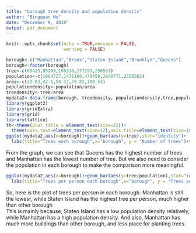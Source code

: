 ---
title: "borough tree density and population density"
author: "Bingquan Wu"
date: "December 9, 2018"
output: pdf_document
---

```{r setup, include=FALSE}
knitr::opts_chunk$set(echo = TRUE,message = FALSE,
                      warning = FALSE)
```

```{r}
borough<-c("Manhattan","Bronx","Staten Island","Brooklyn","Queens")
borough<-factor(borough)
tree<-c(65423,85203,105318,177293,250551)
population<-c(1664727,1471160,479458,2648771,2358582)
area<-c(22.83,42.1,58.37,70.82,108.53)
populationdensity<-population/area
treedensity<-tree/area
mydata2<-data.frame(borough, treedensity, populationdensity,tree,population)
library(ggplot2)
library(gridExtra)
library(grid)
library(lattice)
th<-theme(plot.title = element_text(size=22))+
  theme(axis.text=element_text(size=12),axis.title=element_text(size=16))
ggplot(mydata2,aes(x=borough))+geom_bar(aes(y=tree),stat="identity")+
  labs(title="Trees each borough",x="borough", y = "Number of trees")+th
```

From the graph, we can see that Queens has the highest number of trees and Manhattan has the lowest number of tree. But we also need to consider the population in each borough to make the comparison more meaningful.\

```{r}
ggplot(mydata2,aes(x=borough))+geom_bar(aes(y=tree/population),stat="identity")+
  labs(title="Trees per person each borough",x="borough", y = "Trees per person")+th
```

So, here is the plot of trees per person in each borough. Manhattan is still the lowesr, while Staten Island  has the highest tree per person, much higher than other borough\
This is mainly because, Staten Island has a low population density relatively, while Manhattan has a high population density. And also, Manhattan has much more buildings than other borough, and less place for planting trees.